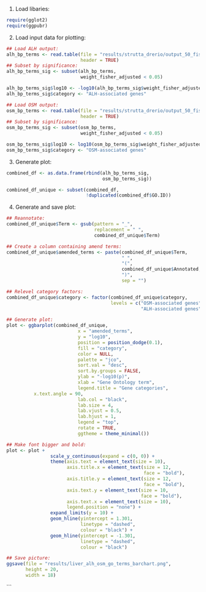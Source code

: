 

1. Load libaries:

```r
require(gglot2)
require(ggpubr)
```

2. Load input data for plotting:

```r
## Load ALH output:
alh_bp_terms <- read.table(file = "results/strutta_drerio/output_50_fisher_alh/BP_sig.tsv",
                           header = TRUE)
## Subset by significance:
alh_bp_terms_sig <- subset(alh_bp_terms,
                           weight_fisher_adjusted < 0.05)

alh_bp_terms_sig$log10 <- -log10(alh_bp_terms_sig$weight_fisher_adjusted)
alh_bp_terms_sig$category <- "ALH-associated genes"

## Load OSM output:
osm_bp_terms <- read.table(file = "results/strutta_drerio/output_50_fisher_osm/BP_sig.tsv",
                           header = TRUE)
## Subset by significance:
osm_bp_terms_sig <- subset(osm_bp_terms,
                           weight_fisher_adjusted < 0.05)

osm_bp_terms_sig$log10 <- log10(osm_bp_terms_sig$weight_fisher_adjusted)
osm_bp_terms_sig$category <- "OSM-associated genes"
```

3. Generate plot:

```r
combined_df <- as.data.frame(rbind(alh_bp_terms_sig,
                                   osm_bp_terms_sig))

combined_df_unique <- subset(combined_df,
                             !duplicated(combined_df$GO.ID))
```

4. Generate and save plot:

```r
## Reannotate:
combined_df_unique$Term <- gsub(pattern = "_",
                                replacement = " ",
                                combined_df_unique$Term)

## Create a column containing amend terms:
combined_df_unique$amended_terms <- paste(combined_df_unique$Term,
                                          " ",
                                          "(",
                                          combined_df_unique$Annotated,
                                          ")",
                                          sep = "")

## Relevel category factors:
combined_df_unique$category <- factor(combined_df_unique$category,
                                      levels = c("OSM-associated genes",
                                                 "ALH-associated genes"))

## Generate plot:
plot <- ggbarplot(combined_df_unique,
                          x = "amended_terms",
                          y = "log10",
                          position = position_dodge(0.1),
                          fill = "category",
                          color = NULL,
                          palette = "jco",
                          sort.val = "desc",
                          sort.by.groups = FALSE,
                          ylab = "-log10(p)",
                          xlab = "Gene Ontology term",
                          legend.title = "Gene categories",
          x.text.angle = 90,
                          lab.col = "black",
                          lab.size = 4,
                          lab.vjust = 0.5,
                          lab.hjust = 1,
                          legend = "top",
                          rotate = TRUE,
                          ggtheme = theme_minimal())

## Make font bigger and bold:
plot <- plot +
                scale_y_continuous(expand = c(0, 0)) +
                theme(axis.text = element_text(size = 10),
                      axis.title.x = element_text(size = 12,
                                                  face = "bold"),
                      axis.title.y = element_text(size = 12,
                                                  face = "bold"),
                      axis.text.y = element_text(size = 10,
                                                 face = "bold"),
                      axis.text.x = element_text(size = 10),
                      legend.position = "none") +
                expand_limits(y = 10) +
                geom_hline(yintercept = 1.301,
                           linetype = "dashed",
                           colour = "black") +
                geom_hline(yintercept = -1.301,
                           linetype = "dashed",
                           colour = "black")

## Save picture:
ggsave(file = "results/liver_alh_osm_go_terms_barchart.png",
       height = 20,
       width = 18)
```

```
